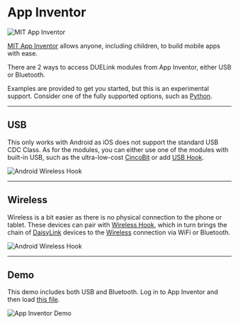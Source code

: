# App Inventor


![MIT App Inventor](pathname:///img/app-inventor.png)

[MIT App Inventor](https://appinventor.mit.edu/) allows anyone, including children, to build mobile apps with ease.

There are 2 ways to access DUELink modules from App Inventor, either USB or Bluetooth.

Examples are provided to get you started, but this is an experimental support. Consider one of the fully supported options, such as [Python](./python).

---

## USB

This only works with Android as iOS does not support the standard USB CDC Class. As for the modules, you can either use one of the modules with built-in USB, such as the ultra-low-cost [CincoBit](../products/mccincobit-e) or add [USB Hook](../products/adusbhook-a).

![Android Wireless Hook](pathname:///img/android-usbhook.png)

---

## Wireless

Wireless is a bit easier as there is no physical connection to the phone or tablet. These devices can pair with [Wireless Hook](../products/adwhook-b), which in turn brings the chain of [DaisyLink](../engine/daisylink) devices to the [Wireless](../interface/wireless) connection via WiFi or Bluetooth.

![Android Wireless Hook](pathname:///img/android-wirelesshook.png)

---

## Demo

This demo includes both USB and Bluetooth. Log in to App Inventor and then load [this file](https://github.com/ghi-electronics/duelink-libraries/tree/main/appinventor).


![App Inventor Demo](pathname:///img/appinventor-demo.png)

